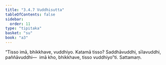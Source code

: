 ```yaml
---
title: "3.4.7 Vuddhisutta"
tableOfContents: false
sidebar:
  order: 11
type: "tipitaka"
basket: "su"
book: "a3"
---
```



<DynamicBreadcrumb />

<Division number="140" book="a3" bookNo="15" page="291">

<Paragraph number="1032" book="a3">
“Tisso imā, bhikkhave, vuddhiyo. Katamā tisso? Saddhāvuddhi, sīlavuddhi, paññāvuddhi—  imā kho, bhikkhave, tisso vuddhiyo”ti.

</Paragraph>
</Division>

<Paragraph number="1033" type="center" book="a3">
Sattamaṃ.
</Paragraph>